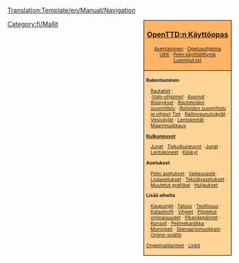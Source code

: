 <noinclude>[[Translation:Template/en/Manual/Navigation]]</noinclude>
<div style="float:right; padding-left:12px; background:#ffffff;">
<div style="border:1px solid #000000; background:#ffb466; padding:5px; -moz-border-radius-topleft:5px; -moz-border-radius-topright:5px; font-size: 12pt;">
<center><strong><font size="3">[[fi/Manual/Main Page|OpenTTD:n Käyttöopas]]</font></strong></center>
<div style="font-size: 8pt; text-align: center;">
[[fi/Asentaminen|Asentaminen]] &middot; 
[[fi/Manual/Tutorial/Opetusohjelma|Opetusohjelma]]<br />
[[fi/UKK|UKK]] &middot; 
[[fi/Manual/Pelin käyttöliittymä|Pelin käyttöliittymä]]<br />
[[en/Readme.txt|Lueminut.txt]]
</div>
</div>
<div style="border:1px solid black; border-top-width: 0px; background:#ffd496; padding:5px; -moz-border-radius-bottomleft:5px; -moz-border-radius-bottomright:8px; font-size: 8pt;">

<div style="width: 186px">
'''Rakentaminen'''
<div style="margin-left:10px;">
[[fi/Rautatien rakentaminen|Rautatiet]] : <br />
:''[[fi/Valo-ohjaimet|Valo-ohjaimet]]'' &middot; ''[[fi/Rautatieasemat|Asemat]]'' &middot; ''[[fi/Risteykset|Risteykset]]'' &middot; ''[[fi/Rautateiden suunnittelu|Rautateiden suunnittelu]]'' &middot; ''[[fi/Raiteiden suunnittelu|Raiteiden suunnittelu ja vihjeet]]''
[[fi/Tien rakentaminen|Tiet]] &middot; [[fi/Raitiovaunuväylät|Raitiovaunutväylät]] &middot; [[fi/Vesiväylien rakentaminen|Vesiväylät]] &middot; [[fi/Lentokenttien rakentaminen|Lentokentät]] &middot; [[fi/Maanmuokkaus|Maanmuokkaus]]
</div>
</div>

<div style="width: 186px">
'''[[fi/Kulkuneuvot|Kulkuneuvot]]'''
<div style="margin-left:10px;">
[[fi/Junat|Junat]] &middot; [[fi/Tiekulkuneuvot|Tiekulkuneuvot]] &middot; [[fi/Junat|Junat]] &middot;
[[fi/Lentokoneet|Lentokoneet]] &middot; [[fi/Käskyt|Käskyt]]
</div>
</div>

<div style="width: 186px">
'''Asetukset'''
<div style="margin-left:10px;">
[[fi/Pelin asetukset|Pelin asetukset]] &middot; [[fi/Vaikeusaste|Vaikeusaste]] &middot; [[fi/Lisäasetukset|Lisäasetukset]] &middot; [[fi/Tekoälyasetukset|Tekoälyasetukset]] &middot; [[fi/NewGRF|Muutetut grafiikat]] &middot; [[fi/Huijaukset|Huijaukset]]
</div>
</div>

<div style="width: 186px">
'''Lisää aiheita'''<br />
<div style="margin-left:10px;">
[[fi/Kaupungit|Kaupungit]] &middot; [[fi/Talous|Talous]] &middot; [[fi/Teollisuus|Teollisuus]] &middot;
[[fi/Katastrofit|Katastrofit]] &middot; [[fi/Vihjeet|Vihjeet]] &middot;
[[fi/Piilotetut ominaisuudet|Piilotetut ominaisuudet]] &middot; [[fi/Pikanäppäimet|Pikanäppäimet]] &middot;
[[fi/Konsoli|Konsoli]] &middot; [[fi/Pelimekaniikka|Pelimekaniikka]] &middot;
[[fi/Moninpeli|Moninpeli]] &middot; [[fi/Skenaariomuokkain|Skenaariomuokkain]] &middot;
[[fi/Online-sisältö|Online-sisältö]]
</div>
</div>

[[fi/Ongelmatilanteet|Ongelmatilanteet]] &middot; [[fi/Linkit|Linkit]]
</div>
</div>
<includeonly>[[Category:fi/Manual/Käyttöopas|{{PAGENAME}}]]</includeonly><noinclude>

[[Category:fi/Mallit]]</noinclude>